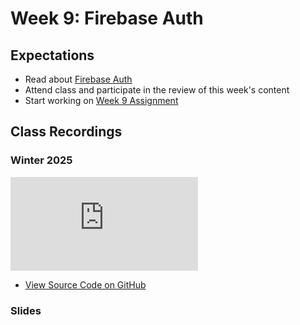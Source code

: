# Week 9: Firebase Auth

## Expectations

- Read about [Firebase Auth](/week-9/firebase-auth)
- Attend class and participate in the review of this week's content
- Start working on [Week 9 Assignment](/week-9/assignment)

## Class Recordings

### Winter 2025

<iframe
  style={{ width: "100%", aspectRatio: "16/9" }}
  src="https://www.youtube.com/embed/8uApCX-Xczc?si=AZB4-hf0Mxz4OCH0"
  title="YouTube video player"
  frameBorder="0"
  allow="accelerometer; autoplay; clipboard-write; encrypted-media; gyroscope; picture-in-picture; web-share"
  allowFullScreen="allowFullScreen"
></iframe>

- [View Source Code on GitHub ](https://github.com/warsylewicz/webdev2-demos/tree/55584086d3689878d4fdac66abb11a2c88c5e4fa/app/week-9)

### Slides



<Slideshow file="/week-9/slides" />
